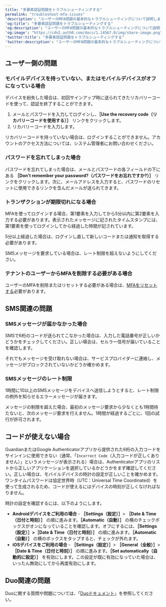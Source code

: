 ```yaml
---
title: "多要素認証問題をトラブルシューティングする"
permalink: "troubleshoot-mfa-issues"
'description': "ユーザーのMFA問題の基本的なトラブルシューティングについて説明します。"
'og:title': "多要素認証問題をトラブルシューティングする"
'og:description': "ユーザーのMFA問題の基本的なトラブルシューティングについて説明します。"
'og:image': "https://cdn2.auth0.com/docs/1.14567.0/img/share-image.png"
'twitter:title': "多要素認証問題をトラブルシューティングする"
'twitter:description': "ユーザーのMFA問題の基本的なトラブルシューティングについて説明します。"
---
```


## ユーザー側の問題

### モバイルデバイスを持っていない、またはモバイルデバイスがオフになっている場合

デバイスを紛失した場合は、初回サインアップ時に送られてきたリカバリーコードを使って、認証を終了することができます。

1. メールとパスワードを入力してログインし、**［Use the recovery code（リカバリーコードを使用する）］** リンクをクリックします。
2. リカバリーコードを入力します。

リカバリーコードを持っていない場合は、ログインすることができません。アカウントのアクセス方法については、システム管理者にお問い合わせください。

### パスワードを忘れてしまった場合

パスワードを忘れてしまった場合は、メールとパスワードの各フィールドの下にある **［Don't remember your password?（パスワードをお忘れですか?）］** リンクをクリックします。次に、メールアドレスを入力すると、パスワードのリセットに使用できるリンクを含んだメールが送られてきます。

### トランザクションが期限切れになる場合

<Tooltip data-tooltip-id="react-containers-DefinitionTooltip-0" href="/ja-jp/glossary?term=multifactor-authentication" tip="多要素認証（MFA）: ユーザー名とパスワードに加えて、SMS経由のコードなどの要素を使用するユーザー認証プロセス。" cta="用語集の表示">MFA</Tooltip>を使ってログインする場合、第1要素を入力してから5分以内に第2要素を入力する必要があります。表示されたメッセージに記されたタイムスタンプには、第1要素を使ってログインしてから経過した時間が記されています。

5分以上経過した場合は、ログインし直して新しいコードまたは通知を取得する必要があります。

SMSメッセージを要求している場合は、レート制限を超えないようにしてください。

### テナントのユーザーからMFAを削除する必要がある場合

ユーザーのMFAを削除またはリセットする必要がある場合は、[MFAをリセットする](/ja-jp/secure/multi-factor-authentication/reset-user-mfa)必要があります。

## SMS関連の問題

### SMSメッセージが届かなかった場合

SMSで6桁のコードが送られてこなかった場合は、入力した電話番号が正しいかどうかをチェックしてください。正しい場合は、セルラー信号が届いていることを確認します。

それでもメッセージを受け取れない場合は、サービスプロバイダーに連絡し、メッセージがブロックされていないかどうか確かめます。

### SMSメッセージのレート制限

1時間に10以上のSMSメッセージをデバイスへ送信しようとすると、レート制限の例外を知らせるエラーメッセージが届きます。

メッセージの制限を超えた場合、最初のメッセージ要求から少なくとも1時間待たないと、次のメッセージ要求を行えません。1時間が経過するごとに、1回の試行が許可されます。

## コードが使えない場合

GuardianまたはGoogle Authenticatorアプリから提供された6桁の入力コードをサインインに使用できない（通常、「`Incorrect Code`（入力コードが正しくありません）」というメッセージが表示される）場合は、Authenticatorアプリのリストから正しいアプリケーションを選択しているかどうかをまず確認してください。正しい場合は、モバイルデバイスの時計の設定が正しいことを確かめます。ワンタイムパスワードは協定世界時（UTC：Universal Time Coordinated）を使って生成されるため、コードが使えるにはデバイスの時刻が正しくなければなりません。

時計の設定を確認するには、以下のようにします。

* **Androidデバイスをご利用の場合** - **［Settings（設定）］**> **［Date & Time（日付と時刻）］** の順に進みます。**［Automatic（自動）］** の横のチェックボックスがオンになっていることを確認します。オフにするには、**［Settings（設定）］>［Date & Time（日付と時刻）］** の順に進みます。**［Automatic（自動）］** の横のボックスをタップすると、チェックが外れます。
* **iOSデバイスをご利用の場合** - **［Settings（設定）］**> **［General（全般）］**> **［Date & Time（日付と時刻）］** の順に進みます。**［Set automatically（自動的に設定）］** を有効にします。この設定が既に有効になっていた場合は、いったん無効にしてから再度有効にします。

## Duo関連の問題

Duoに関する質問や問題については、「[Duoドキュメント](https://guide.duo.com)」を参照してください。